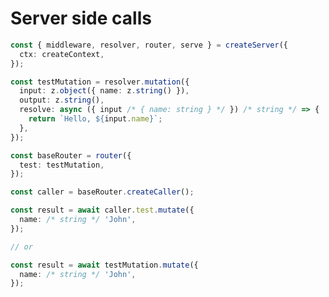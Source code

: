 # Server side calls

```ts filename="server.ts"
const { middleware, resolver, router, serve } = createServer({
  ctx: createContext,
});

const testMutation = resolver.mutation({
  input: z.object({ name: z.string() }),
  output: z.string(),
  resolve: async ({ input /* { name: string } */ }) /* string */ => {
    return `Hello, ${input.name}`;
  },
});

const baseRouter = router({
  test: testMutation,
});

const caller = baseRouter.createCaller();

const result = await caller.test.mutate({
  name: /* string */ 'John',
});

// or

const result = await testMutation.mutate({
  name: /* string */ 'John',
});
```
